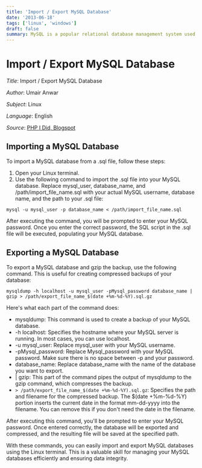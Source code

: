 ```yaml
---
title: 'Import / Export MySQL Database'
date: '2013-06-18'
tags: ['linux', 'windows']
draft: false
summary: MySQL is a popular relational database management system used to store and manage data. In this guide, we'll walk you through the process of importing and exporting a MySQL database using the command line.....
---
```


# Import / Export MySQL Database

_Title_: Import / Export MySQL Database

_Author_: Umair Anwar

_Subject_: Linux

_Language_: English

_Source_: [PHP I Did, Blogspot](https://phpidid.blogspot.com/2013/06/import-export-mysql-database-using.html)


## Importing a MySQL Database
To import a MySQL database from a .sql file, follow these steps:
1. Open your Linux terminal.
2. Use the following command to import the .sql file into your MySQL database. Replace mysql_user, database_name, and /path/import_file_name.sql with your actual MySQL username, database name, and the path to your .sql file:
```
mysql -u mysql_user -p database_name < /path/import_file_name.sql
```
After executing the command, you will be prompted to enter your MySQL password. Once you enter the correct password, the SQL script in the .sql file will be executed, populating your MySQL database.

## Exporting a MySQL Database
To export a MySQL database and gzip the backup, use the following command. This is useful for creating compressed backups of your database:
```
mysqldump -h localhost -u mysql_user -pMysql_password database_name | gzip > /path/export_file_name_$(date +%m-%d-%Y).sql.gz
```
Here's what each part of the command does:
* mysqldump: This command is used to create a backup of your MySQL database.
* -h localhost: Specifies the hostname where your MySQL server is running. In most cases, you can use localhost.
* -u mysql_user: Replace mysql_user with your MySQL username.
* -pMysql_password: Replace Mysql_password with your MySQL password. Make sure there is no space between -p and your password.
* database_name: Replace database_name with the name of the database you want to export.
* | gzip: This part of the command pipes the output of mysqldump to the gzip command, which compresses the backup.
* `> /path/export_file_name_$(date +%m-%d-%Y).sql.gz`: Specifies the path and filename for the compressed backup. The $(date +%m-%d-%Y) portion inserts the current date in the format mm-dd-yyyy into the filename. You can remove this if you don't need the date in the filename.

After executing this command, you'll be prompted to enter your MySQL password. Once entered correctly, the database will be exported and compressed, and the resulting file will be saved at the specified path.

With these commands, you can easily import and export MySQL databases using the Linux terminal. This is a valuable skill for managing your MySQL databases efficiently and ensuring data integrity.